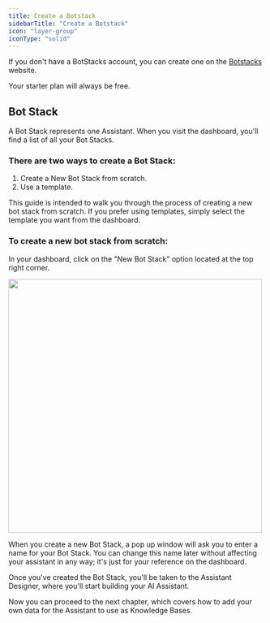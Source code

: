 ```yaml
---
title: Create a Botstack
sidebarTitle: "Create a Botstack"
icon: "layer-group"
iconType: "solid"
---
```


If you don't have a BotStacks account, you can create one on the [Botstacks](https://www.botstacks.ai) website. 

<Note> Your starter plan will always be free. </Note>


## Bot Stack
A Bot Stack represents one Assistant. When you visit the dashboard, you'll find a list of all your Bot Stacks. 


### There are two ways to create a Bot Stack:

1. Create a New Bot Stack from scratch.
2. Use a template.

This guide is intended to walk you through the process of creating a new bot stack from scratch. If you prefer using templates, simply select the template you want from the dashboard.

### To create a new bot stack from scratch:

In your dashboard, click on the "New Bot Stack" option located at the top right corner.

<img 
height="500"  
src="/images/build-first-assistant/create-botstack.png"
/>

When you create a new Bot Stack, a pop up window will ask you to enter a name for your Bot Stack. You can change this name later without affecting your assistant in any way; it's just for your reference on the dashboard.

Once you've created the Bot Stack, you'll be taken to the Assistant Designer, where you'll start building your AI Assistant.

Now you can proceed to the next chapter, which covers how to add your own data for the Assistant to use as Knowledge Bases.

